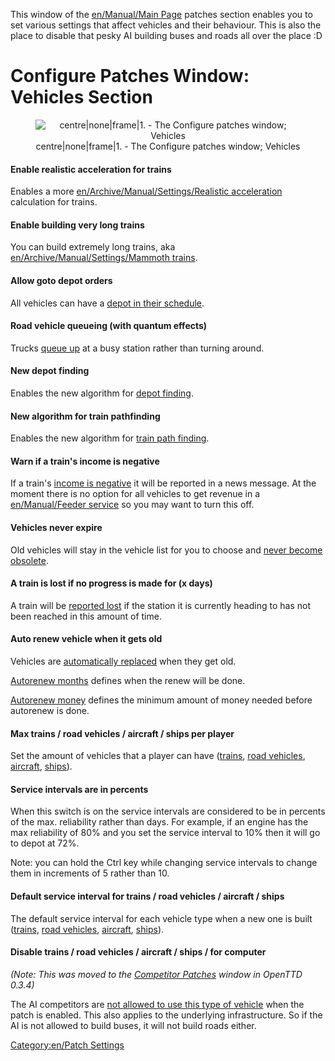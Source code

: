 This window of the [[en/Manual/Main Page]] patches section enables you to set various settings that affect vehicles and their behaviour. This is also the place to disable that pesky AI building buses and roads all over the place :D

=Configure Patches Window: Vehicles Section=
<center>[[File:en/Patches-vehicles.png|centre|none|frame|1. - The Configure patches window; Vehicles]]</center>

====Enable realistic acceleration for trains====
Enables a more [[en/Archive/Manual/Settings/Realistic acceleration]] calculation for trains.

====Enable building very long trains====
You can build extremely long trains, aka [[en/Archive/Manual/Settings/Mammoth trains]].

====Allow goto depot orders====
All vehicles can have a [[en/Archive/Manual/Settings/Allow goto depot orders|depot in their schedule]].

====Road vehicle queueing (with quantum effects)====
Trucks [[en/Archive/Manual/Settings/Road vehicle queueing|queue up]] at a busy station rather than turning around.

====New depot finding====
Enables the new algorithm for [[en/New depot finding|depot finding]].

====New algorithm for train pathfinding====
Enables the new algorithm for [[en/New path-finding|train path finding]].

====Warn if a train's income is negative====
If a train's [[en/Archive/Manual/Settings/Train income warning|income is negative]] it will be reported in a news message. At the moment there is no option for all vehicles to get revenue in a [[en/Manual/Feeder service]] so you may want to turn this off.

====Vehicles never expire====
Old vehicles will stay in the vehicle list for you to choose and [[en/Archive/Manual/Settings/Never expire vehicles|never become obsolete]].

====A train is lost if no progress is made for (x days)====
A train will be [[en/Archive/Manual/Settings/Train is lost warning|reported lost]] if the station it is currently heading to has not been reached in this amount of time.

====Auto renew vehicle when it gets old====
Vehicles are [[en/Auto-renew vehicles|automatically replaced]] when they get old.

[[en/Archive/Manual/Settings/Advanced Settings/Vehicles|Autorenew months]] defines when the renew will be done.

[[en/Archive/Manual/Settings/Advanced Settings/Vehicles|Autorenew money]] defines the minimum amount of money needed before autorenew is done.

====Max trains / road vehicles / aircraft / ships per player====
Set the amount of vehicles that a player can have ([[en/Archive/Manual/Settings/Max trains|trains]], [[en/Archive/Manual/Settings/Max road vehicles|road vehicles]], [[en/Archive/Manual/Settings/Max aircraft|aircraft]], [[en/Archive/Manual/Settings/Max ships|ships]]).

====Service intervals are in percents====
When this switch is on the service intervals are considered to be in percents of the max. reliability rather than days. For example, if an engine has the max reliability of 80% and you set the service interval to 10% then it will go to depot at 72%.

Note: you can hold the Ctrl key while changing service intervals to change them in increments of 5 rather than 10.

====Default service interval for trains / road vehicles / aircraft / ships====
The default service interval for each vehicle type when a new one is built ([[en/Archive/Manual/Settings/Service interval trains|trains]], [[en/Archive/Manual/Settings/Service interval road vehicles|road vehicles]], [[en/Archive/Manual/Settings/Service interval aircraft|aircraft]], [[en/Archive/Manual/Settings/Service interval ships|ships]]).

====Disable trains / road vehicles / aircraft / ships / for computer====
''(Note: This was moved to the [[en/Archive/Manual/Settings/Configuring patches/Competitors|Competitor Patches]] window in OpenTTD 0.3.4)''

The AI competitors are [[en/Archive/Manual/Settings/Disable AI vehicles|not allowed to use this type of vehicle]] when the patch is enabled. This also applies to the underlying infrastructure. So if the AI is not allowed to build buses, it will not build roads either.

[[Category:en/Patch Settings]]